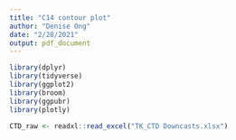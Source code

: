 ```yaml
---
title: "C14 contour plot"
author: "Denise Ong"
date: "2/28/2021"
output: pdf_document
---
```

```r
library(dplyr)
library(tidyverse)
library(ggplot2)
library(broom)
library(ggpubr)
library(plotly)
```

```r
CTD_raw <- readxl::read_excel("TK_CTD Downcasts.xlsx")
```


